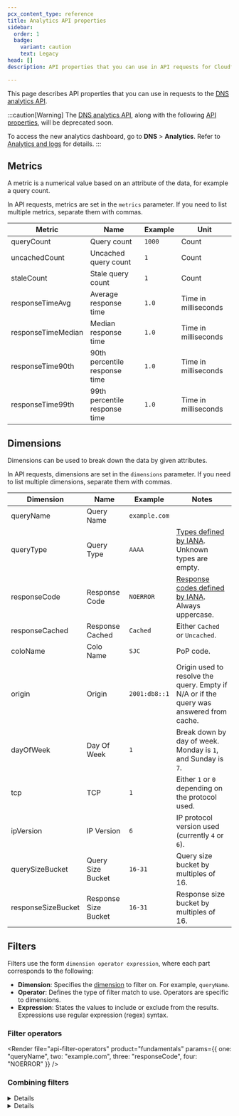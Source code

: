 ```yaml
---
pcx_content_type: reference
title: Analytics API properties
sidebar:
  order: 1
  badge:
    variant: caution
    text: Legacy
head: []
description: API properties that you can use in API requests for Cloudflare DNS analytics.

---
```



This page describes API properties that you can use in requests to the [DNS analytics API](/api/operations/dns-analytics-table).

:::caution[Warning]
The [DNS analytics API](/api/operations/dns-analytics-table), along with the following [API properties](/dns/reference/analytics-api-properties/), will be deprecated soon.

To access the new analytics dashboard, go to **DNS** > **Analytics**. Refer to [Analytics and logs](/dns/additional-options/analytics/) for details.
:::

## Metrics

A metric is a numerical value based on an attribute of the data, for example a query count.

In API requests, metrics are set in the `metrics` parameter. If you need to list multiple metrics, separate them with commas.



| Metric             | Name                          | Example | Unit                 |
| ------------------ | ----------------------------- | ------- | -------------------- |
| queryCount         | Query count                   | `1000`  | Count                |
| uncachedCount      | Uncached query count          | `1`     | Count                |
| staleCount         | Stale query count             | `1`     | Count                |
| responseTimeAvg    | Average response time         | `1.0`   | Time in milliseconds |
| responseTimeMedian | Median response time          | `1.0`   | Time in milliseconds |
| responseTime90th   | 90th percentile response time | `1.0`   | Time in milliseconds |
| responseTime99th   | 99th percentile response time | `1.0`   | Time in milliseconds |



## Dimensions

Dimensions can be used to break down the data by given attributes.

In API requests, dimensions are set in the `dimensions` parameter. If you need to list multiple dimensions, separate them with commas.



| Dimension          | Name                 | Example       | Notes                                                                                                                                     |
| ------------------ | -------------------- | ------------- | ----------------------------------------------------------------------------------------------------------------------------------------- |
| queryName          | Query Name           | `example.com` |                                                                                                                                           |
| queryType          | Query Type           | `AAAA`        | [Types defined by IANA](http://www.iana.org/assignments/dns-parameters/dns-parameters.xhtml#dns-parameters-4). Unknown types are empty.   |
| responseCode       | Response Code        | `NOERROR`     | [Response codes defined by IANA](http://www.iana.org/assignments/dns-parameters/dns-parameters.xhtml#dns-parameters-6). Always uppercase. |
| responseCached     | Response Cached      | `Cached`      | Either `Cached` or `Uncached`.                                                                                                            |
| coloName           | Colo Name            | `SJC`         | PoP code.                                                                                                                                 |
| origin             | Origin               | `2001:db8::1` | Origin used to resolve the query. Empty if N/A or if the query was answered from cache.                                                   |
| dayOfWeek          | Day Of Week          | `1`           | Break down by day of week. Monday is `1`, and Sunday is `7`.                                                                              |
| tcp                | TCP                  | `1`           | Either `1` or `0` depending on the protocol used.                                                                                         |
| ipVersion          | IP Version           | `6`           | IP protocol version used (currently `4` or `6`).                                                                                          |
| querySizeBucket    | Query Size Bucket    | `16-31`       | Query size bucket by multiples of 16.                                                                                                     |
| responseSizeBucket | Response Size Bucket | `16-31`       | Response size bucket by multiples of 16.                                                                                                  |



## Filters

Filters use the form `dimension operator expression`, where each part corresponds to the following:

* **Dimension**: Specifies the [dimension](#dimensions) to filter on. For example, `queryName`.
* **Operator**: Defines the type of filter match to use. Operators are specific to dimensions.
* **Expression**: States the values to include or exclude from the results. Expressions use regular expression (regex) syntax.

### Filter operators

<Render file="api-filter-operators" product="fundamentals" params={{ one: "queryName", two: "example.com", three: "responseCode", four: "NOERROR" }} />

### Combining filters

<Render file="api-combine-filters" product="fundamentals" />


<Details header="Examples using OR">

* `responseCode==NOERROR,responseCode==NXDOMAIN` indicates that response code is either `NOERROR` or `NXDOMAIN`.
* `coloName==SJC OR coloName==LAX` indicates queries in either `SJC` or `LAX`.


</Details>


<Details header="Examples using AND">

* `responseCode==NOERROR;queryType==AAAA` indicates that response code is `NOERROR` and query type is `AAAA`.
* `queryType==AAAA AND coloName==SJC` indicates `AAAA` queries in `SJC`.


</Details>
